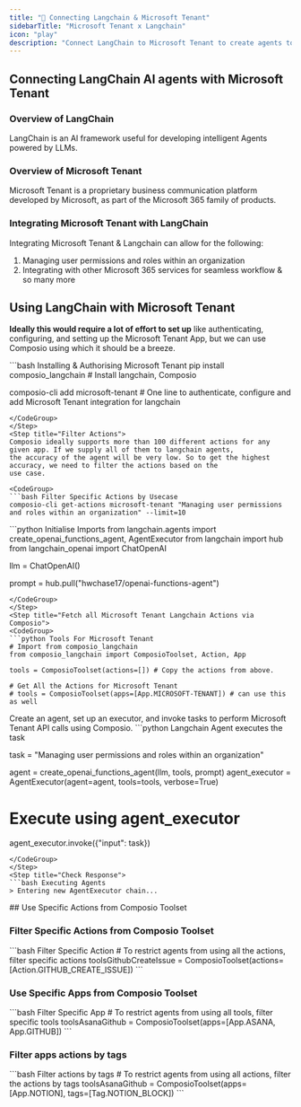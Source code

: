```yaml
---
title: "🚀 Connecting Langchain & Microsoft Tenant"
sidebarTitle: "Microsoft Tenant x Langchain"
icon: "play"
description: "Connect LangChain to Microsoft Tenant to create agents to perform tasks using natural language"
---
```


## Connecting LangChain AI agents with Microsoft Tenant

### Overview of LangChain

LangChain is an AI framework useful for developing intelligent Agents powered by LLMs.

### Overview of Microsoft Tenant

Microsoft Tenant is a proprietary business communication platform developed by Microsoft, as part of the Microsoft 365 family of products.

### Integrating Microsoft Tenant with LangChain

Integrating Microsoft Tenant & Langchain can allow for the following:

1. Managing user permissions and roles within an organization
2. Integrating with other Microsoft 365 services for seamless workflow
& so many more

## Using LangChain with Microsoft Tenant

<Steps>
<Step title="Setting Up the Environment">

**Ideally this would require a lot of effort to set up** like authenticating, configuring, and setting up the Microsoft Tenant App, but we can use Composio using which it should be a breeze.

<CodeGroup>
```bash Installing & Authorising Microsoft Tenant
pip install composio_langchain # Install langchain, Composio 

composio-cli add microsoft-tenant # One line to authenticate, configure and add Microsoft Tenant integration for langchain
```
</CodeGroup>
</Step>
<Step title="Filter Actions">
Composio ideally supports more than 100 different actions for any given app. If we supply all of them to langchain agents, 
the accuracy of the agent will be very low. So to get the highest accuracy, we need to filter the actions based on the 
use case.

<CodeGroup>
```bash Filter Specific Actions by Usecase
composio-cli get-actions microsoft-tenant "Managing user permissions and roles within an organization" --limit=10
```
</CodeGroup>

</Step>
<Step title="Import Base Packages">

<CodeGroup>
```python Initialise Imports
from langchain.agents import create_openai_functions_agent, AgentExecutor
from langchain import hub
from langchain_openai import ChatOpenAI


llm = ChatOpenAI()

prompt = hub.pull("hwchase17/openai-functions-agent")
```
</CodeGroup>
</Step>
<Step title="Fetch all Microsoft Tenant Langchain Actions via Composio">
<CodeGroup>
```python Tools For Microsoft Tenant
# Import from composio_langchain
from composio_langchain import ComposioToolset, Action, App

tools = ComposioToolset(actions=[]) # Copy the actions from above. 

# Get All the Actions for Microsoft Tenant
# tools = ComposioToolset(apps=[App.MICROSOFT-TENANT]) # can use this as well
```
</CodeGroup>
</Step>
<Step title="Execute the Agent">
Create an agent, set up an executor, and invoke tasks to perform Microsoft Tenant API calls using Composio. 
<CodeGroup>
```python Langchain Agent executes the task

task = "Managing user permissions and roles within an organization"

agent = create_openai_functions_agent(llm, tools, prompt)
agent_executor = AgentExecutor(agent=agent, tools=tools, verbose=True)

# Execute using agent_executor
agent_executor.invoke({"input": task})
```
</CodeGroup>
</Step>
<Step title="Check Response">
```bash Executing Agents
> Entering new AgentExecutor chain...
```
</Step>
</Steps>
## Use Specific Actions from Composio Toolset

### Filter Specific Actions from Composio Toolset

<CodeGroup>
```bash Filter Specific Action
# To restrict agents from using all the actions, filter specific actions
toolsGithubCreateIssue = ComposioToolset(actions=[Action.GITHUB_CREATE_ISSUE])
```
</CodeGroup>

### Use Specific Apps from Composio Toolset
<CodeGroup>
```bash Filter Specific App
# To restrict agents from using all tools, filter specific tools
toolsAsanaGithub = ComposioToolset(apps=[App.ASANA, App.GITHUB])
```
</CodeGroup>

### Filter apps actions by tags 
<CodeGroup>
```bash Filter actions by tags
# To restrict agents from using all actions, filter the actions by tags
toolsAsanaGithub = ComposioToolset(apps=[App.NOTION], tags=[Tag.NOTION_BLOCK])
```
</CodeGroup>

